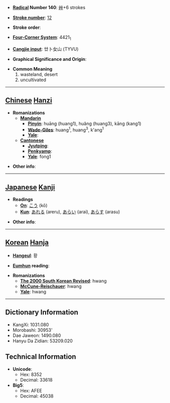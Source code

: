 * '''[[Wiktionary:Chinese radical index| Radical]] Number 140''': [[Wiktionary:Chinese radical index 艸|艸]]+6 strokes

* '''[[Wiktionary:Chinese total strokes index|Stroke number]]''': [[Wiktionary:Chinese total strokes index 12|12]]

* '''Stroke order''': 

* '''[[Wiktionary:Chinese four corner index|Four-Corner System]]''': 4421<sub>1</sub>

* '''[[Wiktionary:Chinese Cangjie index|Cangjie input]]''': 廿卜女山 (TYVU)

* '''Graphical Significance and Origin''': 

* '''Common Meaning'''
*#wasteland, desert
*# uncultivated


----

== [[Chinese]] [[Hanzi]] ==

* '''Romanizations'''
** '''[[Mandarin]]'''
*** '''[[Pinyin]]''': huāng (huang1), huǎng (huang3), kāng (kang1)
*** '''[[Wade-Giles]]''': huang<sup>1</sup>, huang<sup>3</sup>, k'ang<sup>1</sup>
*** '''[[Yale]]''': 
** '''[[Cantonese]]'''
*** '''[[Jyutping]]''':
*** '''[[Penkyamp]]''': 
*** '''[[Yale]]''': fong1

* '''Other info''': 

----

== [[Japanese]] [[Kanji]] ==

* '''Readings'''
** '''[[On]]''': [[こう]] (kō)
** '''[[Kun]]''': [[あれる]] (areru), [[あらい]] (arai), [[あらす]] (arasu)

* '''Other info''':  

----

== [[Korean]] [[Hanja]] ==

* '''[[Hangeul]]''': 황

* '''[[Eumhun]] reading''': 

* '''Romanizations'''
** '''[[The 2000 South Korean Revised Romanization|The 2000 South Korean Revised]]''': hwang
** '''[[McCune-Reischauer]]''': hwang
** '''[[Yale]]''': hwang

----

== Dictionary Information ==

* KangXi: 1031.080
* Morobashi: 30953'
* Dae Jaweon: 1490.080
* Hanyu Da Zidian: 53209.020

== Technical Information ==

* '''Unicode''':
** Hex: 8352
** Decimal: 33618
* '''Big5''':
** Hex: AFEE
** Decimal: 45038